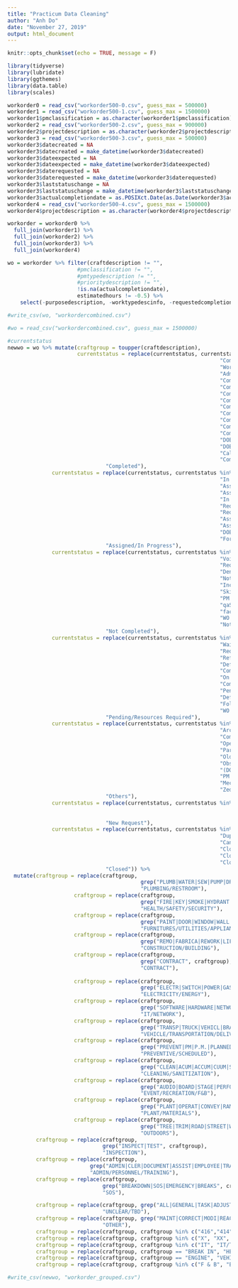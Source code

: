 ---
title: "Practicum Data Cleaning"
author: "Anh Do"
date: "November 27, 2019"
output: html_document
---

```{r setup, include=FALSE}
knitr::opts_chunk$set(echo = TRUE, message = F)
```

```{r library}
library(tidyverse)
library(lubridate)
library(ggthemes)
library(data.table)
library(scales)
```

```{r data, cache=T}
workorder0 = read_csv("workorder500-0.csv", guess_max = 500000)
workorder1 = read_csv("workorder500-1.csv", guess_max = 1500000)
workorder1$pmclassification = as.character(workorder1$pmclassification)
workorder2 = read_csv("workorder500-2.csv", guess_max = 900000)
workorder2$projectdescription = as.character(workorder2$projectdescription)
workorder3 = read_csv("workorder500-3.csv", guess_max = 500000)
workorder3$datecreated = NA
workorder3$datecreated = make_datetime(workorder3$datecreated)
workorder3$dateexpected = NA
workorder3$dateexpected = make_datetime(workorder3$dateexpected)
workorder3$daterequested = NA
workorder3$daterequested = make_datetime(workorder3$daterequested)
workorder3$laststatuschange = NA
workorder3$laststatuschange = make_datetime(workorder3$laststatuschange)
workorder3$actualcompletiondate = as.POSIXct.Date(as.Date(workorder3$actualcompletiondate, format = "%m/%d/%Y"))
workorder4 = read_csv("workorder500-4.csv", guess_max = 1500000)
workorder4$projectdescription = as.character(workorder4$projectdescription)
```

```{r filter}
workorder = workorder0 %>% 
  full_join(workorder1) %>%
  full_join(workorder2) %>%
  full_join(workorder3) %>%
  full_join(workorder4)

wo = workorder %>% filter(craftdescription != "",
                      #pmclassification != "",
                      #pmtypedescription != "",
                      #prioritydescription != "",
                      !is.na(actualcompletiondate),
                      estimatedhours != -0.5) %>%
    select(-purposedescription, -worktypedescinfo, -requestedcompletiondate, -acctid, -addressid)

#write_csv(wo, "workordercombined.csv")
```

```{r clean}
#wo = read_csv("workordercombined.csv", guess_max = 1500000)

#currentstatus
newwo = wo %>% mutate(craftgroup = toupper(craftdescription),
                      currentstatus = replace(currentstatus, currentstatus %in% c("Complete", 
                                                                   "Completed", 
                                                                   "Work Completed", 
                                                                   "Admin Completed", 
                                                                   "Completed (Certified)",
                                                                   "Completed MN-FOB", 
                                                                   "Completed MIR-FL", 
                                                                   "Completed MN-SSA", 
                                                                   "Completed - NAS CC",
                                                                   "Completed GSA-Wilkie",
                                                                   "Completed GSA-Atkins",
                                                                   "Completed WP-MFH", 
                                                                   "Completed NIH-NINDS",
                                                                   "DOE Work Completed",
                                                                   "DOE Complete QC Reviewed",
                                                                   "Callback Completed",
                                                                   "Completed GSA-Dyer"),
                               "Completed"),
              currentstatus = replace(currentstatus, currentstatus %in% c("Work In Progress", 
                                                                   "In Progress", 
                                                                   "Assigned/In Progress",
                                                                   "Assigned", 
                                                                   "In Process",
                                                                   "Request Assigned", 
                                                                   "Request Approved (MIR-FL)",
                                                                   "Assigned GSA-Wilkie",
                                                                   "Assigned WP-MFH", 
                                                                   "DOE Assigned", 
                                                                   "Forwarded"), 
                               "Assigned/In Progress"),
              currentstatus = replace(currentstatus, currentstatus %in% c("Declined", 
                                                                   "Void", 
                                                                   "Request Denied", 
                                                                   "Denied", 
                                                                   "Not Complete", 
                                                                   "Incomplete", 
                                                                   "Skipped - understaffed", 
                                                                   "PM - Skipped", 
                                                                   "qaSkipped", 
                                                                   "facSkipped", 
                                                                   "WO - Denied", 
                                                                   "Not Completed"), 
                               "Not Completed"),
              currentstatus = replace(currentstatus, currentstatus %in% c("Waiting Funding", 
                                                                   "Waiting More Information",
                                                                   "Request Pending Supervisor Review", 
                                                                   "Referred to Other Dept", 
                                                                   "Deferred",
                                                                   "Complete Pending",
                                                                   "On Hold", 
                                                                   "Complete Pending Approval", 
                                                                   "Pending",
                                                                   "Deferred Maintenance",
                                                                   "Follow-up Needed - WP-MFH",
                                                                   "WO - Deferred (IT)"),
                               "Pending/Resources Required"),
              currentstatus = replace(currentstatus, currentstatus %in% c("Down Time", 
                                                                   "Archived",
                                                                   "Complete Late",
                                                                   "Open Extended",
                                                                   "Parts on Order",
                                                                   "Old PM",
                                                                   "Obselete",
                                                                   "(DO NOT USE THIS)",
                                                                   "PM - Equipment Offline",
                                                                   "Mechanical Engineering Request", 
                                                                   "Zed"),
                               "Others"),
              currentstatus = replace(currentstatus, currentstatus %in% c("New Request", 
                                                                          "Request Approved",
                                                                          "New Work Order"), 
                               "New Request"),
              currentstatus = replace(currentstatus, currentstatus %in% c("PM - Redundant Action",
                                                                   "Duplicate Request",
                                                                   "Cancelled",
                                                                   "Closed (Duplicate)",
                                                                   "Closed (No Action)",
                                                                   "Closed Work Orders"),
                               "Closed")) %>% 
  mutate(craftgroup = replace(craftgroup, 
                                          grep("PLUMB|WATER|SEW|PUMP|DRAIN|BATH|RESTROO|FEMALE|TOILE|GREASE|GUTTER|VALVE|SINK|CULVERT|FLOW", craftgroup), 
                                          "PLUMBING/RESTROOM"),
                     craftgroup = replace(craftgroup, 
                                          grep("FIRE|KEY|SMOKE|HYDRANT|ALARM|HEALT|LOCK|SAFE|VECTOR|ENVIRONMENTAL|EH&S|ADA|SECURITY", craftgroup), 
                                          "HEALTH/SAFETY/SECURITY"),
                     craftgroup = replace(craftgroup,
                                          grep("PAINT|DOOR|WINDOW|WALL|CEIL|GATE|PHONE|HANG|CURTAIN|CARPENT|CARPET|ARMOIRE|TILE|FLOOR|STAIN|SHADE|SMELL|ROOF|EQUIP|LIGHT|BULB|MACHIN|REFRI|BATTERY|CALIB|DEVIC|APPLIANC|SUPPL|HVAC|HEAT|AIR|VENTI|TEMP|DRY|LAUNDRY|TUB|SPRAY|PEST|TV|OFFICE|FILTERS|LAMINA|MOLD|PRINT|HANDY|RACK|CLIMATE|CHILLER|SCRAP|WEAR|MIRROR|METER|PALLET|CAMERA|WOOD|1-GUESTROOM|FURNITURE|KITCHEN|ITEM|UTILIT|HUMIDITY|PARTITION", craftgroup),
                                          "FURNITURES/UTILITIES/APPLIANCES"),
                     craftgroup = replace(craftgroup, 
                                          grep("REMO|FABRICA|REWORK|LIFT|ELEVA|PILL|INSTALL|CONCRETE|RENOV|HOUSE|BUILD|ASPHALT|ASBESTOS|STRUCTURE|WELDING|METAL|PORTABLES|LINENS|MASONRY|GLAZIER|STORAGE|SPACE|CONSTRUCTION|HOUS|ARCHITECT|FACILIT|FITNESS", craftgroup),
                                          "CONSTRUCTION/BUILDING"),
                     craftgroup = replace(craftgroup,
                                          grep("CONTRACT", craftgroup),
                                          "CONTRACT"),
                     
                     craftgroup = replace(craftgroup,
                                          grep("ELECTR|SWITCH|POWER|GAS|ENERGY|FUEL|ORE|GENERAT|WIR", craftgroup),
                                          "ELECTRICITY/ENERGY"),
                     craftgroup = replace(craftgroup,
                                          grep("SOFTWARE|HARDWARE|NETWORK|INFOR|DATA|CAB|TRANSMISSION|TRUNEST|PROGRAMMING", craftgroup),
                                          "IT/NETWORK"),
                     craftgroup = replace(craftgroup,
                                          grep("TRANSP|TRUCK|VEHICL|BRAKE|EXHAUS|OIL|STEER|TIRE|COOL|HORN|MOV|PICK|TOW|FLEET|DELIVER|COURIER|RELOCA|PNEUMATIC|PNUEMATIC|TANKS|TRAVEL", craftgroup),
                                          "VEHICLE/TRANSPORTATION/DELIVERY"),
                     craftgroup = replace(craftgroup,
                                          grep("PREVENT|PM|P.M.|PLANNED|ROUTINE|PREDICT|1-SCHEDULED", craftgroup),
                                          "PREVENTIVE/SCHEDULED"),
                     craftgroup = replace(craftgroup,
                                          grep("CLEAN|ACUM|ACCUM|CUUM|SAN|TRASH|CAN|DEBRIS|RECYCL|DUMP|WAST|WASHI|CHEMICAL|NH3|BLEACH|JANITORIAL", craftgroup),
                                          "CLEANING/SANITIZATION"),
                     craftgroup = replace(craftgroup,
                                          grep("AUDIO|BOARD|STAGE|PERFORMANCE|P/A|ADVERTISEMENT|INTERCOM|SCREEN|SEAT|SET|RESTAURANT|CULINARY|FOOD|SNACK|CAFE|LUNCH|CONCESSION|HOSPITALITY", craftgroup),
                                          "EVENT/RECREATION/F&B"),
                     craftgroup = replace(craftgroup,
                                          grep("PLANT|OPERAT|CONVEY|RAMP|MECHANIC|HYDRAULIC|STEAM|BELT|MATER", craftgroup),
                                          "PLANT/MATERIALS"),
                     craftgroup = replace(craftgroup,
                                          grep("TREE|TRIM|ROAD|STREET|WALK|EXTERIOR|POOL|SIGN|OUTDOOR|LANDSCAP|GROUND|ANIM|FIELD|IRRIGATION|SPRINK|MOW|YARD|GRAS|PAV|SNOW|WEED|PARK|SALT|POTHOLE|PLASTER|FLAG|TURF|WASHOUT|VIEW|DELUGE|GRAFFITI", craftgroup),
                                          "OUTDOORS"),
         craftgroup = replace(craftgroup, 
                              grep("INSPECT|TEST", craftgroup), 
                              "INSPECTION"),
         craftgroup = replace(craftgroup, 
                          grep("ADMIN|CLER|DOCUMENT|ASSIST|EMPLOYEE|TRAIN|PERSONNEL|LABOR|COMPLIANCE|CERTI|WARR|RESE|MEET|AUDIT", craftgroup), 
                          "ADMIN/PERSONNEL/TRAINING"),
         craftgroup = replace(craftgroup, 
                              grep("BREAKDOWN|SOS|EMERGENCY|BREAKS", craftgroup), 
                              "SOS"),

         craftgroup = replace(craftgroup, grep("ALL|GENERAL|TASK|ADJUSTMENT|REQUEST|SPECIAL|CUSTOMER|EMPTY|GRADING|PROJECT|CHRISTMAS|BLEND|PROPERTY|FEMCO|CA|QUOTES|TOUR|STANDING|CALL|JAMS|ASSOC|TBD|NOT|RIGHT|SAMPLE|RECORD|OPPORTUNITY|FIX|KAIZEN|5TH|POLICE|TURN|UNIFORM|PERMIT", craftgroup), 
                              "UNCLEAR/TBD"),
         craftgroup = replace(craftgroup, grep("MAINT|CORRECT|MODI|REACT|DAMAGE|ORDER|ESTIMATE|OTHER|REFINISH|INQU|REPLACE|TIME|SURPLUS|DOWN|ACTION|UPDATE|IMPROVE|RISK|SUSPENSION|ENGINEERING|MISC|CA|5S|SERVICE|CUSTODI|NURSE", craftgroup), 
                              "OTHER"),
         craftgroup = replace(craftgroup, craftgroup %in% c("416","414","855","752","736","562","657","441","814","826","861","901","904","906","912","735","734","737","759","821","822","816","833","829","455","545","655","825","529","522","622","854","628","405","401","418","426","429", "416", "414"), "CODES"),
         craftgroup = replace(craftgroup, craftgroup %in% c("X", "XX", "?"), "UNCLEAR/TBD"),
         craftgroup = replace(craftgroup, craftgroup %in% c("IT", "IT/TECHNOLOGY"), "IT/NETWORK"),
         craftgroup = replace(craftgroup, craftgroup == "BREAK IN", "HEALTH/SAFETY/SECURITY"),
         craftgroup = replace(craftgroup, craftgroup == "ENGINE", "VEHICLE/TRANSPORTATION/DELIVERY"),
         craftgroup = replace(craftgroup, craftgroup %in% c("F & B", "BEC EVENT", "EVENT - AFTER HOURS", "EVENT", "EVENTS", "RECREATION", "SOUND SYSTEM"), "EVENT/RECREATION/F&B"))

#write_csv(newwo, "workorder_grouped.csv")
```